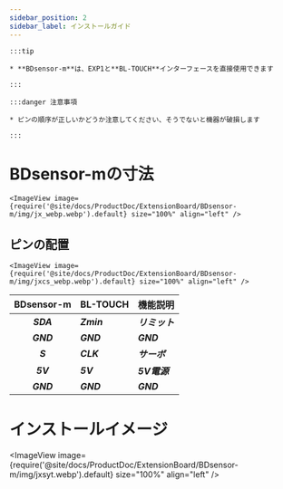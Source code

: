 ```yaml
---
sidebar_position: 2
sidebar_label: インストールガイド
---
```




    :::tip

    * **BDsensor-m**は、EXP1と**BL-TOUCH**インターフェースを直接使用できます

    :::

    :::danger 注意事項

    * ピンの順序が正しいかどうか注意してください、そうでないと機器が破損します

    :::

# BDsensor-mの寸法


    <ImageView image={require('@site/docs/ProductDoc/ExtensionBoard/BDsensor-m/img/jx_webp.webp').default} size="100%" align="left" />

## ピンの配置

    <ImageView image={require('@site/docs/ProductDoc/ExtensionBoard/BDsensor-m/img/jxcs_webp.webp').default} size="100%" align="left" />

|      BDsensor-m    |  BL-TOUCH  |  機能説明 |
| :---------------: | :--------- |:--------- |
|    ***SDA***    | ***Zmin*** | ***リミット***  |
|    ***GND***    | ***GND***  | ***GND*** |
|    ***S***      | ***CLK***  | ***サーボ***  |
|    ***5V***     | ***5V***   | ***5V電源***  |
|    ***GND***    | ***GND***  | ***GND***  |

# インストールイメージ

<ImageView image={require('@site/docs/ProductDoc/ExtensionBoard/BDsensor-m/img/jxsyt.webp').default} size="100%" align="left" />